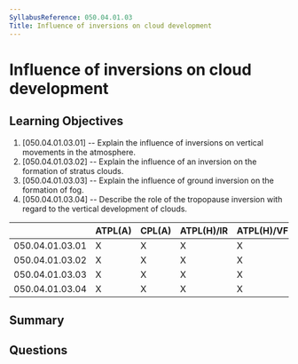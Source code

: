 ```yaml
---
SyllabusReference: 050.04.01.03
Title: Influence of inversions on cloud development
---
```


# Influence of inversions on cloud development

## Learning Objectives

1. [050.04.01.03.01] -- Explain the influence of inversions on vertical
   movements in the atmosphere.
2. [050.04.01.03.02] -- Explain the influence of an inversion on the formation
   of stratus clouds.
3. [050.04.01.03.03] -- Explain the influence of ground inversion on the
   formation of fog.
4. [050.04.01.03.04] -- Describe the role of the tropopause inversion with
   regard to the vertical development of clouds.

|                 | ATPL(A) | CPL(A) | ATPL(H)/IR | ATPL(H)/VFR | CPL(H) | IR  | CBIR(A) |
| --------------- | ------- | ------ | ---------- | ----------- | ------ | --- | ------- |
| 050.04.01.03.01 | X       | X      | X          | X           | X      | X   | X       |
| 050.04.01.03.02 | X       | X      | X          | X           | X      | X   | X       |
| 050.04.01.03.03 | X       | X      | X          | X           | X      | X   | X       |
| 050.04.01.03.04 | X       | X      | X          | X           | X      |     |         |

## Summary

## Questions
